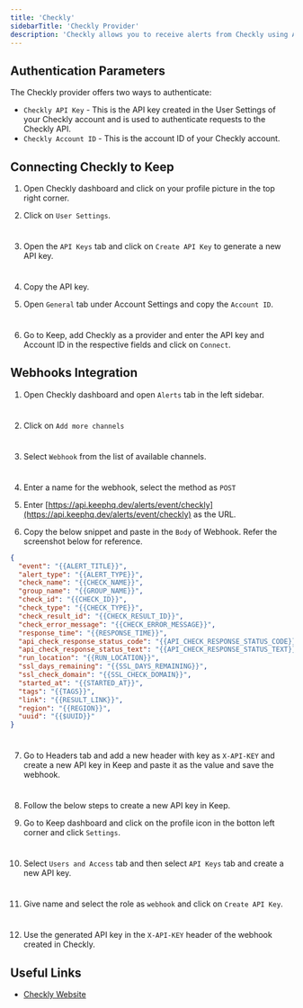```yaml
---
title: 'Checkly'
sidebarTitle: 'Checkly Provider'
description: 'Checkly allows you to receive alerts from Checkly using API endpoints as well as webhooks'
---
```


## Authentication Parameters

The Checkly provider offers two ways to authenticate:

- `Checkly API Key` - This is the API key created in the User Settings of your Checkly account and is used to authenticate requests to the Checkly API.
- `Checkly Account ID` - This is the account ID of your Checkly account.

## Connecting Checkly to Keep

1. Open Checkly dashboard and click on your profile picture in the top right corner.

2. Click on `User Settings`.

<Frame width="100" height="200">
  <img height="10" src="/images/checkly-provider_1.png" />
</Frame>

3. Open the `API Keys` tab and click on `Create API Key` to generate a new API key.

<Frame width="100" height="200">
  <img height="10" src="/images/checkly-provider_2.png" />
</Frame>

4. Copy the API key.

5. Open `General` tab under Account Settings and copy the `Account ID`.

<Frame width="100" height="200">
  <img height="10" src="/images/checkly-provider_3.png" />
</Frame>

6. Go to Keep, add Checkly as a provider and enter the API key and Account ID in the respective fields and click on `Connect`.

## Webhooks Integration

1. Open Checkly dashboard and open `Alerts` tab in the left sidebar.

<Frame width="100" height="200">
  <img height="10" src="/images/checkly-provider_4.png" />
</Frame>

2. Click on `Add more channels`

<Frame width="100" height="200">
  <img height="10" src="/images/checkly-provider_5.png" />
</Frame>

3. Select `Webhook` from the list of available channels.

<Frame width="100" height="200">
  <img height="10" src="/images/checkly-provider_6.png" />
</Frame>

4. Enter a name for the webhook, select the method as `POST`

5. Enter [https://api.keephq.dev/alerts/event/checkly](https://api.keephq.dev/alerts/event/checkly) as the URL.

6. Copy the below snippet and paste in the `Body` of Webhook. Refer the screenshot below for reference.

```json
{
  "event": "{{ALERT_TITLE}}",
  "alert_type": "{{ALERT_TYPE}}",
  "check_name": "{{CHECK_NAME}}",
  "group_name": "{{GROUP_NAME}}",
  "check_id": "{{CHECK_ID}}",
  "check_type": "{{CHECK_TYPE}}",
  "check_result_id": "{{CHECK_RESULT_ID}}",
  "check_error_message": "{{CHECK_ERROR_MESSAGE}}",
  "response_time": "{{RESPONSE_TIME}}",
  "api_check_response_status_code": "{{API_CHECK_RESPONSE_STATUS_CODE}}",
  "api_check_response_status_text": "{{API_CHECK_RESPONSE_STATUS_TEXT}}",
  "run_location": "{{RUN_LOCATION}}",
  "ssl_days_remaining": "{{SSL_DAYS_REMAINING}}",
  "ssl_check_domain": "{{SSL_CHECK_DOMAIN}}",
  "started_at": "{{STARTED_AT}}",
  "tags": "{{TAGS}}",
  "link": "{{RESULT_LINK}}",
  "region": "{{REGION}}",
  "uuid": "{{$UUID}}"
}
```

<Frame width="100" height="200">
  <img height="10" src="/images/checkly-provider_7.png" />
</Frame>

7. Go to Headers tab and add a new header with key as `X-API-KEY` and create a new API key in Keep and paste it as the value and save the webhook.

<Frame width="100" height="200">
  <img height="10" src="/images/checkly-provider_8.png" />
</Frame>

8. Follow the below steps to create a new API key in Keep.

9. Go to Keep dashboard and click on the profile icon in the botton left corner and click `Settings`.

<Frame width="100" height="200">
  <img height="10" src="/images/checkly-provider_9.png" />
</Frame>

10. Select `Users and Access` tab and then select `API Keys` tab and create a new API key.

<Frame width="100" height="200">
  <img height="10" src="/images/checkly-provider_10.png" />
</Frame>

11. Give name and select the role as `webhook` and click on `Create API Key`.

<Frame width="100" height="200">
  <img height="10" src="/images/checkly-provider_11.png" />
</Frame>

12. Use the generated API key in the `X-API-KEY` header of the webhook created in Checkly.

## Useful Links

- [Checkly Website](https://www.checklyhq.com/)
